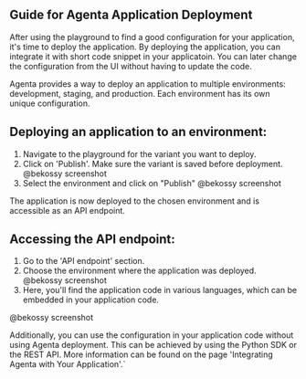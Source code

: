 ## Guide for Agenta Application Deployment

After using the playground to find a good configuration for your application, it's time to deploy the application. 
By deploying the application, you can integrate it with short code snippet in your applicatoin. You can later change the configuration from the UI without having to update the code.


Agenta provides a way to deploy an application to multiple environments: development, staging, and production. Each environment has its own unique configuration.

## Deploying an application to an environment:

1. Navigate to the playground for the variant you want to deploy.
2. Click on 'Publish'. Make sure the variant is saved before deployment.
@bekossy screenshot
3. Select the environment and click on "Publish"
@bekossy screenshot

The application is now deployed to the chosen environment and is accessible as an API endpoint.

## Accessing the API endpoint:

1. Go to the 'API endpoint' section.
2. Choose the environment where the application was deployed.
@bekossy screenshot
3. Here, you'll find the application code in various languages, which can be embedded in your application code.

@bekossy screenshot

Additionally, you can use the configuration in your application code without using Agenta deployment. This can be achieved by using the Python SDK or the REST API. More information can be found on the page 'Integrating Agenta with Your Application'.`